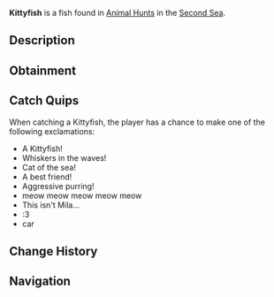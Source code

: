 {{FishInfobox
|image          = Kittyfish.png
|rarity         = Limited
|event          = Animal Hunt
|sea            = Second Sea
|location       = [[Animals - Sea 2]]
|sublocation    = 
|sources        = Fishing Rod
|radar_location = 
|prog_speed     = +10
|xp             = 650
|weather        = Clear
|time           = 
|season         = Summer
|bait           = Fish Head
|base_weight    = 21.3
|base_value     = 300
|weight_range   = 16.8
|base_chance    = 80
|base_resil     = 130
}}
'''Kittyfish''' is a {{Rarity|Limited}} fish found in [[Animal Hunt]]s in the [[Second Sea]].

== Description ==
{{Description|A feline swimmer with whiskers, purring through the warm currents.|Bestiary Entry}}

== Obtainment ==
{{Description|It meows where the summer sun warms the currents.|Bestiary Hint}}
{{Fish Availability|
Animal Hunt/Second Sea
|top_rods      = 
Training Rod\260985.93\NaN;
Flimsy Rod\252790.47\209859.29;
Firefly Rod\209312.36\257075.22;
Brick Built Rod\185771.58\219017.74;
Azure Of Lagoon\179141.7\199764.76;
Lucky Rod\173576.56\204168.47;
Great Dreamer Rod\169800.92\200459.58;
Lobster Rod\169387.65\173853.23;
Adventurer's Rod\172890.25\172910.85;
Free Spirit Rod\177420.59\110735.95;
Verdant Shear Rod\167982.81\191655.61;
Blazebringer Rod\166978.43\190403.44;
Astralhook Rod\161911.66\11702.59;
Trident Rod\156116.3\154244.08;
Ethereal Prism Rod\144869.53\167071.24;
No-Life Rod\143329.56\141591.07;
Seraphic Rod\141231.79\139538.08;
Rod Of The Exalted One\137535.3\145047.45;
Challenger's Rod\136951.76\134852.54;
Depthseeker Rod\136587.62\136587.62;
Rod Of The Forgotten Fang\136431.85\133346.98;
Avalanche Rod\136215.31\136215.31;
Volcanic Rod\135839.97\135391.25;
Rod Of The Depths\135569.96\131822.72;
Zeus Rod\135520.89\135073.23;
Steady Rod\111222.67\111222.67
|recommended   = Free Spirit Rod
}}

== Catch Quips ==
When catching a Kittyfish, the player has a chance to make one of the following exclamations:
* A Kittyfish!
* Whiskers in the waves!
* Cat of the sea!
* A best friend!
* Aggressive purring!
* meow meow meow meow meow
* This isn't Mila...
* :3
* car

== Change History ==
{{Change History|{{subst:Current Version}}}}

== Navigation ==
{{Fish Navbox|Animals - Sea 2}}
